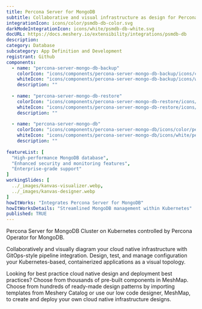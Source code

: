 ```yaml
---
title: Percona Server for MongoDB
subtitle: Collaborative and visual infrastructure as design for Percona Server for MongoDB
integrationIcon: icons/color/psmdb-db-color.svg
darkModeIntegrationIcon: icons/white/psmdb-db-white.svg
docURL: https://docs.meshery.io/extensibility/integrations/psmdb-db
description: 
category: Database
subcategory: App Definition and Development
registrant: Github
components:
  - name: "percona-server-mongo-db-backup"
    colorIcon: "icons/components/percona-server-mongo-db-backup/icons/color/percona-server-mongo-db-backup-color.svg"
    whiteIcon: "icons/components/percona-server-mongo-db-backup/icons/white/percona-server-mongo-db-backup-white.svg"
    description: ""
    
  - name: "percona-server-mongo-db-restore"
    colorIcon: "icons/components/percona-server-mongo-db-restore/icons/color/percona-server-mongo-db-restore-color.svg"
    whiteIcon: "icons/components/percona-server-mongo-db-restore/icons/white/percona-server-mongo-db-restore-white.svg"
    description: ""
    
  - name: "percona-server-mongo-db"
    colorIcon: "icons/components/percona-server-mongo-db/icons/color/percona-server-mongo-db-color.svg"
    whiteIcon: "icons/components/percona-server-mongo-db/icons/white/percona-server-mongo-db-white.svg"
    description: ""
    
featureList: [
  "High-performance MongoDB database",
  "Enhanced security and monitoring features",
  "Enterprise-grade support"
]
workingSlides: [
  ../_images/kanvas-visualizer.webp,
  ../_images/kanvas-designer.webp
]
howItWorks: "Integrates Percona Server for MongoDB"
howItWorksDetails: "Streamlined MongoDB management within Kubernetes"
published: TRUE
---
```

<p>
Percona Server for MongoDB Cluster on Kubernetes controlled by Percona Operator for MongoDB.
</p>
<p>
    Collaboratively and visually diagram your cloud native infrastructure with GitOps-style pipeline integration. Design, test, and manage configuration your Kubernetes-based, containerized applications as a visual topology.
</p>
<p>
    Looking for best practice cloud native design and deployment best practices? Choose from thousands of pre-built components in MeshMap. Choose from hundreds of ready-made design patterns by importing templates from Meshery Catalog or use our low code designer, MeshMap, to create and deploy your own cloud native infrastructure designs.
</p>
